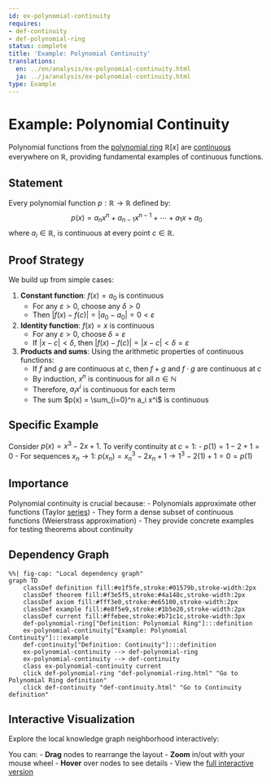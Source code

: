 ```yaml
---
id: ex-polynomial-continuity
requires:
- def-continuity
- def-polynomial-ring
status: complete
title: 'Example: Polynomial Continuity'
translations:
  en: ../en/analysis/ex-polynomial-continuity.html
  ja: ../ja/analysis/ex-polynomial-continuity.html
type: Example
---
```


# Example: Polynomial Continuity {#ex-polynomial-continuity}

Polynomial functions from the [polynomial ring](../algebra/def-polynomial-ring.qmd) $\mathbb{R}[x]$ are [continuous](def-continuity.qmd) everywhere on $\mathbb{R}$, providing fundamental examples of continuous functions.

## Statement

Every polynomial function $p: \mathbb{R} \to \mathbb{R}$ defined by:
$$p(x) = a_n x^n + a_{n-1} x^{n-1} + \cdots + a_1 x + a_0$$
where $a_i \in \mathbb{R}$, is continuous at every point $c \in \mathbb{R}$.

## Proof Strategy

We build up from simple cases:

1. **Constant function**: $f(x) = a_0$ is continuous
   - For any $\varepsilon > 0$, choose any $\delta > 0$
   - Then $|f(x) - f(c)| = |a_0 - a_0| = 0 < \varepsilon$

2. **Identity function**: $f(x) = x$ is continuous
   - For any $\varepsilon > 0$, choose $\delta = \varepsilon$
   - If $|x - c| < \delta$, then $|f(x) - f(c)| = |x - c| < \delta = \varepsilon$

3. **Products and sums**: Using the arithmetic properties of continuous functions:
   - If $f$ and $g$ are continuous at $c$, then $f + g$ and $f \cdot g$ are continuous at $c$
   - By induction, $x^n$ is continuous for all $n \in \mathbb{N}$
   - Therefore, $a_i x^i$ is continuous for each term
   - The sum $p(x) = \sum_{i=0}^n a_i x^i$ is continuous

## Specific Example

Consider $p(x) = x^3 - 2x + 1$. To verify continuity at $c = 1$:
- $p(1) = 1 - 2 + 1 = 0$
- For sequences $x_n \to 1$: $p(x_n) = x_n^3 - 2x_n + 1 \to 1^3 - 2(1) + 1 = 0 = p(1)$

## Importance

Polynomial continuity is crucial because:
- Polynomials approximate other functions (Taylor [series](def-series.qmd))
- They form a dense subset of continuous functions (Weierstrass approximation)
- They provide concrete examples for testing theorems about continuity

## Dependency Graph

```mermaid
%%| fig-cap: "Local dependency graph"
graph TD
    classDef definition fill:#e1f5fe,stroke:#01579b,stroke-width:2px
    classDef theorem fill:#f3e5f5,stroke:#4a148c,stroke-width:2px
    classDef axiom fill:#fff3e0,stroke:#e65100,stroke-width:2px
    classDef example fill:#e8f5e9,stroke:#1b5e20,stroke-width:2px
    classDef current fill:#ffebee,stroke:#b71c1c,stroke-width:3px
    def-polynomial-ring["Definition: Polynomial Ring"]:::definition
    ex-polynomial-continuity["Example: Polynomial Continuity"]:::example
    def-continuity["Definition: Continuity"]:::definition
    ex-polynomial-continuity --> def-polynomial-ring
    ex-polynomial-continuity --> def-continuity
    class ex-polynomial-continuity current
    click def-polynomial-ring "def-polynomial-ring.html" "Go to Polynomial Ring definition"
    click def-continuity "def-continuity.html" "Go to Continuity definition"
```

## Interactive Visualization

Explore the local knowledge graph neighborhood interactively:

::: {.graph-viz data-id="ex-polynomial-continuity" data-width="700" data-height="500"}
:::

You can:
- **Drag** nodes to rearrange the layout
- **Zoom** in/out with your mouse wheel
- **Hover** over nodes to see details
- View the [full interactive version](../../output/interactive/ex-polynomial-continuity.html){target="_blank"}
